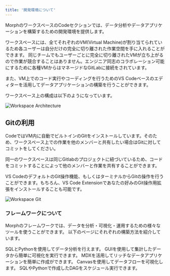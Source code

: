```yaml
---
title: '開発環境について'
---
```


MorphのワークスペースのCodeセクションでは、データ分析やデータアプリケーションを構築するための開発環境を提供します。

ワークスペースには、全てそれぞれのVM(Virtual Machine)が割り当てられているため各ユーザーは自分だけの完全に切り離された作業空間を手に入れることができます。
同じチームでもユーザーごとに完全に切り離されたVMが立ち上がるので作業が競合することはありません。エンジニア同志のコラボレーション可能にするために各種VMからはマネージドなGitLabに接続をされています。

また、VM上でのコード実行やコーディングを行うためのVS Codeベースのエディターを活用してデータアプリケーションの構築を行うことができます。

ワークスペース上の構成は以下のようになっています。

<img
  src="/assets/images/docs/workspace-architecture.png"
  alt="Workspace Architecture"
/>

## Gitの利用

CodeではVM内に自動でビルトインのGitをインストールしています。そのため、ワークスペース上での作業を他のメンバーと共有したい場合はGitに対してコミットをしてください。

同一のワークスペースは同じGitlabのプロジェクトに紐づいているため、コードをコミットすることによって他のメンバーと作業を共有することができます。

VS CodeのデフォルトのGit操作機能、もしくはターミナルからGitの操作を行うことができます。もちろん、VS Code Extensionであなたの好みのGit操作用拡張をインストールすることも可能です。

<img
  src="/assets/images/docs/workspace-git.png"
  alt="Workspace Git"
/>

### フレームワークについて

Morphのフレームワークでは、データを分析・可視化・運用するための様々なツールを使うことができます。
以下のページにそれぞれの構築方法を紹介しています。

<CardGroup cols={2}>
  <Card title="SQL & Python" icon="square-1" href="/docs/ja/workspace/sql-python">
    SQLとPythonを使用してデータ分析を行えます。
  </Card>
  <Card title="データ可視化" icon="square-2" href="/docs/ja/workspace/visualization">
    GUIを使用して集計したデータから簡単に可視化を実行できます。
  </Card>
  <Card title="データアプリケーション構築" icon="square-3" href="/docs/ja/workspace/data-application">
    MDXを活用してリッチなデータアプリケーションを簡単に作成ができます。
  </Card>
  <Card title="データフローの可視化" icon="square-4" href="/docs/ja/workspace/about-canvas">
    Canvasを使用してデータフローを可視化します。
  </Card>
  <Card title="ジョブスケジューリング" icon="square-5" href="/docs/ja/workspace/job-schedule">
    SQLやPythonで作成したDAGをスケジュール実行できます。
  </Card>
</CardGroup>
